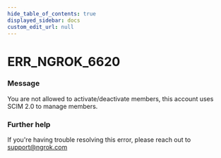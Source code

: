 ```yaml
---
hide_table_of_contents: true
displayed_sidebar: docs
custom_edit_url: null
---
```



# ERR_NGROK_6620

### Message
You are not allowed to activate/deactivate members, this account uses SCIM 2.0 to manage members.

### Further help
If you're having trouble resolving this error, please reach out to [support@ngrok.com](mailto:support@ngrok.com?subject=Help%20with%20ERR_NGROK_6620)


<ErrorDetails error='err_ngrok_6620' />
